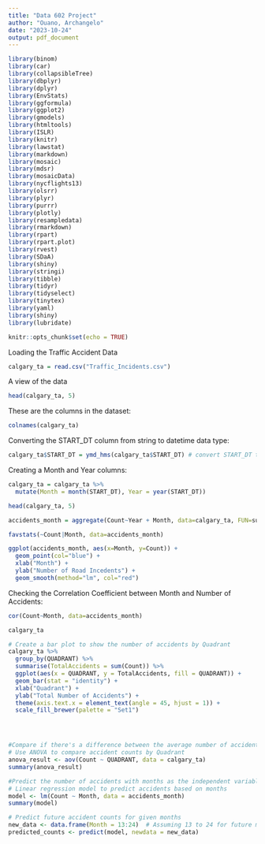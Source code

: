 ---
title: "Data 602 Project"
author: "Ouano, Archangelo"
date: "2023-10-24"
output: pdf_document
---

```{r, include=FALSE}
library(binom)
library(car)
library(collapsibleTree)
library(dbplyr)
library(dplyr)
library(EnvStats)
library(ggformula)
library(ggplot2)
library(gmodels)
library(htmltools)
library(ISLR)
library(knitr)
library(lawstat)
library(markdown)
library(mosaic)
library(mdsr)
library(mosaicData)
library(nycflights13)
library(olsrr)
library(plyr)
library(purrr)
library(plotly)
library(resampledata)
library(rmarkdown)
library(rpart)
library(rpart.plot)
library(rvest)
library(SDaA)
library(shiny)
library(stringi)
library(tibble)
library(tidyr)
library(tidyselect)
library(tinytex)
library(yaml)
library(shiny)
library(lubridate)
```


```{r setup, include=FALSE}
knitr::opts_chunk$set(echo = TRUE)
```

Loading the Traffic Accident Data
```{r}
calgary_ta = read.csv("Traffic_Incidents.csv")
```

A view of the data
```{r}
head(calgary_ta, 5)
```
These are the columns in the dataset:
```{r}
colnames(calgary_ta)
```
Converting the START_DT column from string to datetime data type:
```{r}
calgary_ta$START_DT = ymd_hms(calgary_ta$START_DT) # convert START_DT to datetime data type
```

Creating a Month and Year columns:
```{r}
calgary_ta = calgary_ta %>%
  mutate(Month = month(START_DT), Year = year(START_DT))
```

```{r}
head(calgary_ta, 5)
```
```{r}
accidents_month = aggregate(Count~Year + Month, data=calgary_ta, FUN=sum)
```

```{r}
favstats(~Count|Month, data=accidents_month)
```

```{r}
ggplot(accidents_month, aes(x=Month, y=Count)) +
  geom_point(col="blue") +
  xlab("Month") +
  ylab("Number of Road Incedents") +
  geom_smooth(method="lm", col="red")
```

Checking the Correlation Coefficient between Month and Number of Accidents:
```{r}
cor(Count~Month, data=accidents_month)
```
```{r}
calgary_ta

```



```{r}

# Create a bar plot to show the number of accidents by Quadrant
calgary_ta %>%
  group_by(QUADRANT) %>%
  summarise(TotalAccidents = sum(Count)) %>%
  ggplot(aes(x = QUADRANT, y = TotalAccidents, fill = QUADRANT)) +
  geom_bar(stat = "identity") +
  xlab("Quadrant") +
  ylab("Total Number of Accidents") +
  theme(axis.text.x = element_text(angle = 45, hjust = 1)) +
  scale_fill_brewer(palette = "Set1")





```


```{r}
#Compare if there's a difference between the average number of accidents in Quadrant areas:
# Use ANOVA to compare accident counts by Quadrant
anova_result <- aov(Count ~ QUADRANT, data = calgary_ta)
summary(anova_result)

```
```{r}

#Predict the number of accidents with months as the independent variable
# Linear regression model to predict accidents based on months
model <- lm(Count ~ Month, data = accidents_month)
summary(model)

# Predict future accident counts for given months
new_data <- data.frame(Month = 13:24)  # Assuming 13 to 24 for future months
predicted_counts <- predict(model, newdata = new_data)


```




```{r}




```

```{r}




```


```{r}



```
